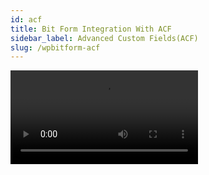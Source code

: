 ```yaml
---
id: acf
title: Bit Form Integration With ACF
sidebar_label: Advanced Custom Fields(ACF)
slug: /wpbitform-acf
---
```



<Video youtube src="zu0zB4OgE20" />
<br/>

**_ACF Integration_** allows you to easily add advance custom fields to your website & integrate them with Bit Form fields. This ACF integration makes it possible to create custom post types & custom fields & let us collect data & manage those with Bit Form. Using a simple ACF setup you can now create any post via Bit Form submission.This integrations makes it convenient for the admin panel to visualize large amount of data more preciously. The possibilities are endless, and we are sure that you will find this documentation useful.

## Create custom post type & fields using ACF plugin :

Here, we will demonstrate an example of **Photo Album** to show how you can integrate custom advanced fields with Bit Form fields. Follow the below instructions:

1. For the ACF integration, make sure you have installed the ACF plugin successfully on your WordPress dashboard.

<Image src="ACF/1. ACF-plugin-Bit-Form" alt="Pods" w="1020" h="400" />

2. Create a post type according to your preference. Here we have already created a type **Photo Albums**. Also created categories- **Travel** & **Festival**

<Image src="ACF/2. Post-Type-Bit-Form" alt="Pods" w="1020" h="350" />

<Image src="ACF/3.Taxonomy-Bit-Form" alt="Pods" w="1020" h="250" />

3. As we have created **Photo Albums** as a custom post type earlier, we will create some custom fields under the type.
4. Navigate to the **Custom Fields** & click on **Add New** to create a field group under your post type. Then set a name for the field group. Here we have created a new field group called **Photo Album**.

<Image src="ACF/4.New-Field-Group-Bit-Form" alt="Pods" w="1886" h="200" />

5. Create your required fields from the option **Add Fields**. Give the necessary credentials like - **Field label**, **Field Name**, **Field Type** etc, basically which are required for your use case.

<Image src="ACF/5.Add-Fields-Bit-Form" alt="Pods" w="1886" h="300" />

6. For the demonstration purpose, we have creates three fields - **Event location**, **Gallery** & **Event Date**.

<Image src="ACF/8.Fields-Bit-Form" alt="Pods" w="1886" h="350" />

<Image src="ACF/6.Rules-For-Post-Type-Bit-Form" alt="Pods" w="1886" h="350" />

7. Now, click on **Publish/Update** to save the fields settings.

<Image src="ACF/7.Publish-Bit-Form" alt="Pods" w="1886" h="350" />

> **_Note: All the field settings you have to set are related to your custom post type. Here we have shown you some demo field settings_**

## Create a form using Bit Form:

It's time to create a form using Bit Form where you have to integrate the ACF fields created in the earlier steps.

1. After the ACF settings, navigate to Bit Form & click on **Create Form**. Then select **Blank form**.
2. Drag & Drop a text field & name it as **Post Title**. Then select the other fields from the toolbar related to the custom fields you have created on ACF & set the fields settings similar to ACF settings. Here we have taken three fields - Drop-down field, File upload field & Text field & named those as **Event Location**, **Gallery**, & **Event Date**.

<Image src="ACF/9. Bit-Form" alt="Pods" w="1886" h="350" />

> **_Note: When you import any tag using the drop-down menu you can enable the option "Use Post Taxonomy Fields". This option will automatically tag the post from the form fields_**

3. After completing all the field settings, save the form.

## Integration Settings:

After finishing the for creation part , move to the integration part where you have to map ACF fields with Bit Form fields to create a post via form submission.

1.  Follow the path: **Settings => Integrations => Click on (+) => Click on ACF**.

<Image
  src="ACF/10. Setings-to-integration-Bit-Form"
  alt="Pods"
  w="1886"
  h="350"
/>

<Image src="ACF/11. Select-ACF-Bit-Form" alt="Pods" w="1886" h="300" />

2. After navigate to the integration page, select the **Post Type** you have created for the integration. For example we have selected **Photo Album** as post type.

<Image src="ACF/12.Select-post-type-Bit-Form" alt="Pods" w="1886" h="300" />

3. Now , select ***Post Status***, ***Author*** & ***Comment Status*** according to the requirement.

<Image src="ACF/13.others-Bit-Form" alt="Pods" w="1886" h="300" />

4. For the field mapping option you have to configure three types of mapping -

- At first map the form fields with the general/default post fields.
- Then map the form fields with the related "ACF fields".
  > **_Note: Right now, Bit Form doesn't support all the ACF fields_**
- Lastly map the file upload field.

<Image src="ACF/14.Map-Bit-Form" alt="Pods" w="1886" h="300" />

5. Save all the integration settings

> **_Note: Make sure ACF field type & Bit Form field type have to be same_**

<Image src="ACF/15.Save-Bit-Form" alt="Pods" w="1886" h="300" />

<Image src="ACF/16. Created-Integration-Bit-Form" alt="Pods" w="1886" h="300" />

6. After completing the settings, you have to set the conditions when this integration works. Don't forget to specify the integration name; otherwise, the integration will not work correctly. Here we have set the condition that - every time when records are created/ edited, on form submission the integration will be triggered. At last click on **Update** button.

<Image src="ACF/CL-Bit-Form" alt="Pods" w="1886" h="400" />

7. Now, whenever a user will submit the data it will be posted as content on the created custom post type option. Admin can edit those data if needed. Also all the submitted data will be stored on the Form Responses page. Admin can view & manage those data.

<Image src="ACF/17.Input-Bit-Form" alt="Pods" w="1886" h="450" />

<Image src="ACF/18.New-Post-Bit-Form" alt="Pods" w="1886" h="300" />

<Image src="ACF/19. Response-Bit-Form" alt="Pods" w="1886" h="350" />

<Image src="ACF/20.Edit-Post-Bit-Form" alt="Pods" w="1886" h="300" />




